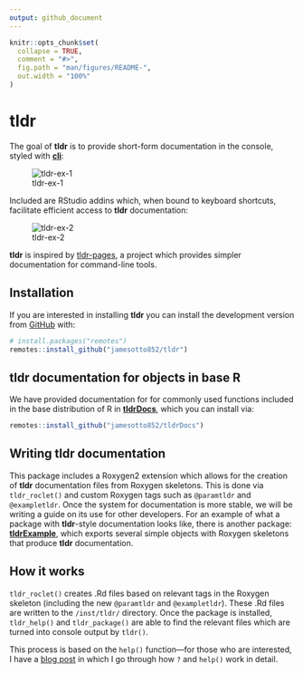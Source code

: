 ```yaml
---
output: github_document
---
```


<!-- README.md is generated from README.Rmd. Please edit that file -->

```r
knitr::opts_chunk$set(
  collapse = TRUE,
  comment = "#>",
  fig.path = "man/figures/README-",
  out.width = "100%"
)
```

# tldr

<!-- badges: start -->
<!-- badges: end -->

The goal of **tldr** is to provide short-form documentation in the console, styled with <a href = "https://github.com/r-lib/cli">**cli**</a>:

![tldr-ex-1](man/README-gifs/tldr-tldr.gif)

Included are RStudio addins which, when bound to keyboard shortcuts, 
facilitate efficient access to **tldr** documentation:

![tldr-ex-2](man/README-gifs/tldrExample-divide.gif)

**tldr** is inspired by <a href="https://tldr.sh/">tldr-pages</a>,
a project which provides simpler documentation for command-line tools.

## Installation

If you are interested in installing **tldr** you can install the development version from [GitHub](https://github.com/) with:

``` r
# install.packages("remotes")
remotes::install_github("jamesotto852/tldr")
```

## **tldr** documentation for objects in base R

We have provided documentation for for commonly used functions included in the base distribution of R in <a href="https://Github.com/jamesotto852/tldrDocs">**tldrDocs**</a>, which you can install via: 

``` r
remotes::install_github("jamesotto852/tldrDocs")
```

## Writing **tldr** documentation

This package includes a Roxygen2 extension which allows for the creation of **tldr** documentation files from Roxygen skeletons.
This is done via `tldr_roclet()` and custom Roxygen tags such as `@paramtldr` and `@exampletldr`.
Once the system for documentation is more stable, we will be writing a guide on its use for other developers.
For an example of what a package with **tldr**-style documentation looks like,
there is another package: <a href="https://Github.com/jamesotto852/tldrExample">**tldrExample**</a>, 
which exports several simple objects with Roxygen skeletons that produce **tldr** documentation.

## How it works

`tldr_roclet()` creates .Rd files based on relevant tags in the Roxygen skeleton (including the new `@paramtldr` and `@exampletldr`).
These .Rd files are written to the `/inst/tldr/` directory.
Once the package is installed, `tldr_help()` and `tldr_package()`
are able to find the relevant files which are turned into console output by `tldr()`.

This process is based on the `help()` function---for those who are interested, I have a 
<a href="https://jamesotto852.github.io/Understanding-base-documentation-functions">blog post</a>
in which I go through how `?` and `help()` work in detail.



